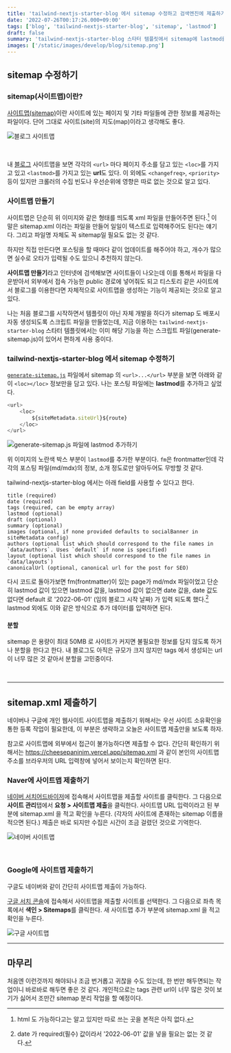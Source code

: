 ```yaml
---
title: 'tailwind-nextjs-starter-blog 에서 sitemap 수정하고 검색엔진에 제출하기'
date: '2022-07-26T00:17:26.000+09:00'
tags: ['blog', 'tailwind-nextjs-starter-blog', 'sitemap', 'lastmod']
draft: false
summary: 'tailwind-nextjs-starter-blog 스타터 템플릿에서 sitemap에 lastmod를 추가해서 구글과 네이버에 사이트맵 제출하기'
images: ['/static/images/develop/blog/sitemap.png']
---
```


## sitemap 수정하기

### sitemap(사이트맵)이란?

[사이트맵(sitemap)](https://developers.google.com/search/docs/advanced/sitemaps/overview?hl=ko)이란 사이트에 있는 페이지 및 기타 파일들에 관한 정보를 제공하는 파일이다.
단어 그대로 사이트(site)의 지도(map)이라고 생각해도 좋다.

![블로그 사이트맵](/static/images/develop/blog/sitemap.png)

<br />

내 [블로그](https://cheesepaninim.vercel.app/sitemap.xml) 사이트맵을 보면 각각의 `<url>` 마다 페이지 주소를 담고 있는 `<loc>`를 가지고 있고 `<lastmod>`를 가지고 있는 **url**도 있다.
이 외에도 `<changefreq>`, `<priority>` 등이 있지만 크롤러의 수집 빈도나 우선순위에 영향은 따로 없는 것으로 알고 있다.

### 사이트맵 만들기

사이트맵은 단순히 위 이미지와 같은 형태를 띄도록 xml 파일을 만들어주면 된다.[^1]
이 말은 sitemap.xml 이라는 파일을 만들어 일일이 텍스트로 입력해주어도 된다는 얘기다. 그리고 파일명 자체도 꼭 sitemap일 필요도 없는 것 같다.

[^1]: html 도 가능하다고는 알고 있지만 따로 쓰는 곳을 본적은 아직 없다.

하지만 직접 만든다면 포스팅을 할 때마다 같이 업데이트를 해주어야 하고, 개수가 많으면 실수로 오타가 입력될 수도 있으니 추천하지 않는다.

**사이트맵 만들기**라고 인터넷에 검색해보면 사이트들이 나오는데 이를 통해서 파일을 다운받아서 외부에서 접속 가능한 public 경로에 넣어줘도 되고
티스토리 같은 사이트에서 블로그를 이용한다면 자체적으로 사이트맵을 생성하는 기능이 제공되는 것으로 알고 있다.

나는 처음 블로그를 시작하면서 템플릿이 아닌 자체 개발을 하다가 sitemap 도 배포시 자동 생성되도록 스크립트 파일을 만들었는데,
지금 이용하는 `tailwind-nextjs-starter-blog` 스타터 템플릿에서는 이미 해당 기능을 하는 스크립트 파일(generate-sitemap.js)이 있어서 편하게 사용 중이다.

### tailwind-nextjs-starter-blog 에서 sitemap 수정하기

[`generate-sitemap.js`](https://github.com/cheesepaninim/blog/blob/master/scripts/generate-sitemap.js) 파일에서
sitemap 의 `<url>...</url>` 부분을 보면 아래와 같이 `<loc></loc>` 정보만을 담고 있다. 나는 포스팅 파일에는 **lastmod**를 추가하고 싶었다.

```javascript
<url>
    <loc>
        ${siteMetadata.siteUrl}${route}
    </loc>
</url>
```

![generate-sitemap.js 파일에 lastmod 추가하기](/static/images/develop/blog/sitemap-gen.png)

위 이미지의 노란색 박스 부분이 `lastmod`를 추가한 부분이다.
`fm`은 frontmatter인데 각각의 포스팅 파일(md/mdx)의 정보, 소개 정도로만 알아두어도 무방할 것 같다.

tailwind-nextjs-starter-blog 에서는 아래 field를 사용할 수 있다고 한다.

```
title (required)
date (required)
tags (required, can be empty array)
lastmod (optional)
draft (optional)
summary (optional)
images (optional, if none provided defaults to socialBanner in siteMetadata config)
authors (optional list which should correspond to the file names in `data/authors`. Uses `default` if none is specified)
layout (optional list which should correspond to the file names in `data/layouts`)
canonicalUrl (optional, canonical url for the post for SEO)
```

다시 코드로 돌아가보면 fm(frontmatter)이 있는 page가 md/mdx 파일이었고 단순히 lastmod 값이 있으면 lastmod 값을,
lastmod 값이 없으면 date 값을, date 값도 없다면 default 로 '2022-06-01' (임의 블로그 시작 날짜) 가 입력 되도록 했다.[^2]
lastmod 외에도 이와 같은 방식으로 추가 데이터를 입력하면 된다.

[^2]: date 가 required(필수) 값이라서 '2022-06-01' 값을 넣을 필요는 없는 것 같다.

#### 분할

sitemap 은 용량이 최대 50MB 로 사이트가 커지면 불필요한 정보를 담지 않도록 하거나 분할을 한다고 한다.
내 블로그도 아직은 규모가 크지 않지만 tags 에서 생성되는 url 이 너무 많은 것 같아서 분할을 고민중이다.

<br />

---

## sitemap.xml 제출하기

네이버나 구글에 개인 웹사이트 사이트맵을 제출하기 위해서는 우선 사이트 소유확인을 통한 등록 작업이 필요한데,
이 부분은 생략하고 오늘은 사이트맵 제출만을 보도록 하자.

참고로 사이트맵에 외부에서 접근이 불가능하다면 제출할 수 없다.
간단히 확인하기 위해서는 https://cheesepaninim.vercel.app/sitemap.xml 과 같이 본인의 사이트맵 주소를
브라우저의 URL 입력창에 넣어서 보이는지 확인하면 된다.

### Naver에 사이트맵 제출하기

[네이버 서치어드바이저](https://searchadvisor.naver.com/console/board)에 접속해서 사이트맵을 제출할 사이트를 클릭한다.
그 다음으로 **사이트 관리**탭에서 **요청 > 사이트맵 제출**을 클릭한다. 사이트맵 URL 입력이라고 된 부분에 sitemap.xml 을 적고 확인을 누른다.
(각자의 사이트에 존재하는 sitemap 이름을 적으면 된다.) 제출은 바로 되지만 수집은 시간이 조금 걸렸던 것으로 기억한다.

![네이버 사이트맵](/static/images/develop/blog/sitemap-naver.png)

<br />

### Google에 사이트맵 제출하기

구글도 네이버와 같이 간단히 사이트맵 제출이 가능하다.

[구글 서치 콘솔](https://search.google.com/search-console)에 접속해서 사이트맵을 제출할 사이트를 선택한다.
그 다음으로 좌측 목록에서 **색인 > Sitemaps**를 클릭한다. 새 사이트맵 추가 부분에 sitemap.xml 을 적고 확인을 누른다.

![구글 사이트맵](/static/images/develop/blog/sitemap-google.png)

---

## 마무리

처음엔 이런것까지 해야되나 조금 번거롭고 귀찮을 수도 있는데, 한 번만 해두면되는 작업이니 바로바로 해두면 좋은 것 같다.
개인적으로는 tags 관련 url이 너무 많은 것이 보기가 싫어서 조만간 sitemap 분리 작업을 할 예정이다.
